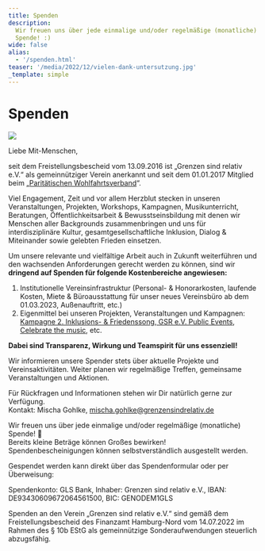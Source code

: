 ```yaml
---
title: Spenden
description:
  Wir freuen uns über jede einmalige und/oder regelmäßige (monatliche)
  Spende! :)
wide: false
alias:
  - '/spenden.html'
teaser: '/media/2022/12/vielen-dank-untersutzung.jpg'
_template: simple
---
```


# Spenden

![](/media/2022/12/vielen-dank-untersutzung.jpg)

Liebe Mit-Menschen,

seit dem Freistellungsbescheid vom 13.09.2016 ist „Grenzen sind relativ e.V.“ als gemeinnütziger Verein anerkannt und seit dem 01.01.2017 Mitglied beim „[Paritätischen Wohlfahrtsverband](https://www.paritaet-hamburg.de/startseite.html)“.

Viel Engagement, Zeit und vor allem Herzblut stecken in unseren Veranstaltungen, Projekten, Workshops, Kampagnen, Musikunterricht, Beratungen, Öffentlichkeitsarbeit & Bewusstseinsbildung mit denen wir Menschen aller Backgrounds zusammenbringen und uns für interdisziplinäre Kultur, gesamtgesellschaftliche Inklusion, Dialog & Miteinander sowie gelebten Frieden einsetzen.

Um unsere relevante und vielfältige Arbeit auch in Zukunft weiterführen und den wachsenden Anforderungen gerecht werden zu können, sind wir **dringend auf Spenden für folgende Kostenbereiche angewiesen:**

1. Institutionelle Vereinsinfrastruktur (Personal- & Honorarkosten, laufende Kosten, Miete & Büroausstattung für unser neues Vereinsbüro ab dem 01.03.2023, Außenauftritt, etc.)
2. Eigenmittel bei unseren Projekten, Veranstaltungen und Kampagnen:[ Kampagne 2. Inklusions- & Friedenssong](/aktivitaeten/kampagnen-musikvideos/inklusions-und-friedenskampagnensong/allgemeine-infos-2-inklusion-friedenssong),[ GSR e.V. Public Events](/aktivitaeten/projekte-und-veranstaltungen/veranstaltungsformate-fuer-dein-event/support-inklusion),[ Celebrate the music](/aktivitaeten/projekte-und-veranstaltungen/celebrate-the-music/allgemeine-infos-erlebnistage-inklusion), etc.

**Dabei sind Transparenz, Wirkung und Teamspirit für uns essenziell!**

Wir informieren unsere Spender stets über aktuelle Projekte und Vereinsaktivitäten. Weiter planen wir regelmäßige Treffen, gemeinsame Veranstaltungen und Aktionen.

Für Rückfragen und Informationen stehen wir Dir natürlich gerne zur Verfügung.  
Kontakt: Mischa Gohlke, [mischa.gohlke@grenzensindrelativ.de](mailto:mischa.gohlke@grenzensindrelativ.de)

Wir freuen uns über jede einmalige und/oder regelmäßige (monatliche) Spende! 🙂  
Bereits kleine Beträge können Großes bewirken!  
Spendenbescheinigungen können selbstverständlich ausgestellt werden.

Gespendet werden kann direkt über das Spendenformular oder per Überweisung:

Spendenkonto: GLS Bank, Inhaber: Grenzen sind relativ e.V., IBAN: DE93430609672064561500, BIC: GENODEM1GLS

<spenden-formular></spenden-formular>

Spenden an den Verein „Grenzen sind relativ e.V.“ sind gemäß dem Freistellungsbescheid des Finanzamt Hamburg-Nord vom 14.07.2022 im Rahmen des § 10b EStG als gemeinnützige Sonderaufwendungen steuerlich abzugsfähig.

